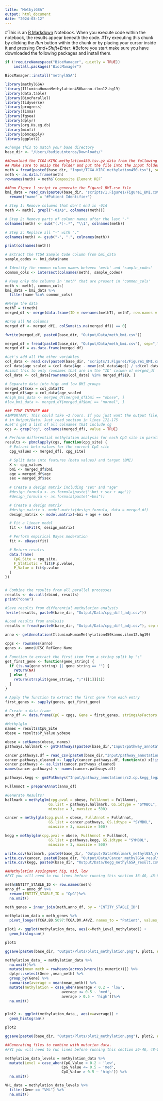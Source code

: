 ```yaml
---
title: "MethylGSA"
output: html_document
date: "2024-03-12"
---
```


#This is an [R Markdown](http://rmarkdown.rstudio.com) Notebook. When you execute code within the notebook, the results appear beneath the code. 
#Try executing this chunk by clicking the *Run* button within the chunk or by placing your cursor inside it and pressing *Cmd+Shift+Enter*. 
#Before you start make sure you have downloaded the following packages and install them.

```r
if (!requireNamespace("BiocManager", quietly = TRUE))
    install.packages("BiocManager")

BiocManager::install("methylGSA")
```

```r
library(methylGSA)
library(IlluminaHumanMethylation450kanno.ilmn12.hg19)
library(data.table)
library(BiocParallel)
library(tidyverse)
library(progress)
library(limma)
library(fgsea)
library(dplyr)
library(org.Hs.eg.db)
library(minfi)
library(pbmcapply)
library(ggplot2)
```

```r
#Change this to match your base directory 
base_dir <- "/Users/badiquinteros/Downloads/"
```

```r
##Download the TCGA-KIRC.methylation450.tsv.gz data from the following link: https://xenabrowser.net/datapages/?dataset=TCGA-KIRC.methylation450.tsv&host=https%3A%2F%2Fgdc.xenahubs.net&removeHub=https%3A%2F%2Fxena.treehouse.gi.ucsc.edu%3A443
## Make sure to unzip the folder and put the file into the Input folder in the Capstone2024ccRCC-main folder
meth = fread(paste0(base_dir, "Input/TCGA-KIRC.methylation450.tsv"), sep= "\t")
meth <- as.data.frame(meth)
rownames(meth) = meth$`Composite Element REF`
```


```r
##Run Figure 1 script to generate the Figure1_BMI.csv file
bmi_data = read_csv(paste0(base_dir, "scripts/1.Figure1/Figure1_BMI.csv")) %>%
  rename("name" = "#Patient Identifier")
```

```r
# Step 1: Remove columns that don't end in -01A
meth <- meth[, grepl("-01A$", colnames(meth))]

# Step 2: Remove parts of column names after the last "-"
colnames(meth) <- sub("(.*)-.*", "\\1", colnames(meth))

# Step 3: Replace all "-" with "."
colnames(meth) <- gsub("-", ".", colnames(meth))
```

```r
print(colnames(meth))
```

```r

# Extract the TCGA Sample Code column from bmi_data
sample_codes <- bmi_data$name

# Identify the common column names between 'meth' and 'sample_codes'
common_cols <- intersect(colnames(meth), sample_codes)

# Keep only the columns in 'meth' that are present in 'common_cols'
meth <- meth[, common_cols]
bmi_data = bmi_data %>%
  filter(name %in% common_cols)

```

```r
#Merge the data
methT = t(meth)
merged_df <- merge(data.frame(ID = rownames(methT), methT, row.names = NULL), bmi_data, by.x = "ID", by.y = "name", all.x = TRUE)
```

```r
#Drop all NA columns
merged_df <- merged_df[, colSums(is.na(merged_df)) == 0]
```


```r
fwrite(merged_df, paste0(base_dir, "Output/Data/meth_bmi.csv"))
```

```r
merged_df = fread(paste0(base_dir, "Output/Data/meth_bmi.csv"), sep=",")
merged_df = as.data.frame(merged_df)
```

```r
#Let's add all the other variables
col_data <- read.csv(paste0(base_dir, "scripts/1.Figure1/Figure1_BMI.csv"), row.names = 1)
col_data$age_scaled = (col_data$Age - mean(col_data$Age)) / sd(col_data$Age)
#Limit this to only rownames that are in the "ID" column of merged_df
col_data <- col_data[rownames(col_data) %in% merged_df$ID, ]
```


```r
# Separate data into high and low BMI groups
merged_df$sex = col_data$TC
merged_df$age = col_data$age_scaled
#high_bmi_data <- merged_df[merged_df$bmi == "obese", ]
#low_bmi_data <- merged_df[merged_df$bmi == "normal", ]
```

```r
### TIME INTENSE ###
#IMPORTANT: This could take ~2 hours. If you just want the output file, it is on box. Download and put it 
# in Output/Data. Just read section in lines 172-175
#Let's get a list of all colnames that include cg
cgs <- grep("cg", colnames(merged_df), value = TRUE)

# Perform differential methylation analysis for each CpG site in parallel (~30 minutes)
results <- pbmclapply(cgs, function(cpg_site) {
  # Extract beta values for the current CpG site
  cpg_values <- merged_df[, cpg_site]

  # Split data into features (beta values) and target (BMI)
  X <- cpg_values
  bmi <- merged_df$bmi
  age = merged_df$age
  sex = merged_df$sex
  
  # Create a design matrix including "sex" and "age"
  #design_formula <- as.formula(paste("~bmi + sex + age"))
  #design_formula <- as.formula(paste("~bmi"))

  # Create a design matrix
  #design_matrix <- model.matrix(design_formula, data = merged_df)
  design_matrix <- model.matrix(~bmi + age + sex)

  # Fit a linear model
  fit <- lmFit(X, design_matrix)

  # Perform empirical Bayes moderation
  fit <- eBayes(fit)

  # Return results
  data.frame(
    CpG_Site = cpg_site,
    F_Statistic = fit$F.p.value,
    P_Value = fit$p.value
  )
})


# Combine the results from all parallel processes
results <- do.call(rbind, results)
print("done")
```

```r
#Save results from differential methylation analysis
fwrite(results, paste0(base_dir, "Output/Data/cpg_diff_adj.csv"))
```

```r
#Load results from analysis
results = fread(paste0(base_dir, "Output/Data/cpg_diff_adj.csv"), sep = ",")
```

```r
anno <- getAnnotation(IlluminaHumanMethylation450kanno.ilmn12.hg19)

cpgs <- rownames(anno)
genes <- anno$UCSC_RefGene_Name

# Function to extract the first item from a string split by ";"
get_first_gene <- function(gene_string) {
  if (is.na(gene_string) || gene_string == "") {
    return(NA)
  } else {
    return(strsplit(gene_string, ";")[[1]][1])
  }
}

# Apply the function to extract the first gene from each entry
first_genes <- sapply(genes, get_first_gene)

# Create a data frame
anno_df <- data.frame(CpG = cpgs, Gene = first_genes, stringsAsFactors = FALSE)
```

```r
#Methylglm 
names = results$CpG_Site
obese = results$P_Value.yobese

obese = setNames(obese, names)
pathways.hallmark <- gmtPathways(paste0(base_dir,"Input/pathway_annotations/h.all.v2023.2.Hs.symbols.gmt"))

cancer.pathways.df = read_csv(paste0(base_dir,"Input/pathway_annotations/cancer.csv"))
cancer.pathways_cleaned <- lapply(cancer.pathways.df, function(x) x[!is.na(x)])
cancer.pathways <- as.list(cancer.pathways_cleaned)
names(cancer.pathways) <- names(cancer.pathways.df)

pathways.kegg <- gmtPathways("Input/pathway_annotations/c2.cp.kegg_legacy.v2023.2.Hs.symbols.gmt")

FullAnnot = prepareAnnot(anno_df)

#Generate Results!
hallmark = methylglm(cpg.pval = obese, FullAnnot = FullAnnot, 
                    GS.list = pathways.hallmark, GS.idtype = "SYMBOL", 
                    minsize = 3, maxsize = 500)

cancer = methylglm(cpg.pval = obese, FullAnnot = FullAnnot, 
                    GS.list = cancer.pathways, GS.idtype = "SYMBOL", 
                    minsize = 3, maxsize = 500)

kegg = methylglm(cpg.pval = obese, FullAnnot = FullAnnot, 
                    GS.list = pathways.kegg, GS.idtype = "SYMBOL", 
                    minsize = 3, maxsize = 500)


```
```r
write.csv(hallmark, paste0(base_dir, "Output/Data/Hallmark_methylGSA_result.csv"))
write.csv(cancer, paste0(base_dir, "Output/Data/Cancer_methylGSA_result.csv"))
write.csv(kegg, paste0(base_dir, "Output/Data/Kegg_methylGSA_result.csv"))
```




```r
##Methylation Assingment hig, mid, low
#FYI you will need to run lines before running this section 36-40, 48-58, 175-195 

meth$ENTITY_STABLE_ID <- row.names(meth) 
anno_df = anno_df %>%
  rename(ENTITY_STABLE_ID = "CpG")%>%
  na.omit()

meth_genes = inner_join(meth,anno_df, by = "ENTITY_STABLE_ID")

methylation_data = meth_genes %>%
  pivot_longer(TCGA.B0.5697:TCGA.DV.A4VZ, names_to = "Patient", values_to = "CpG_Value")

plot1 <- ggplot(methylation_data, aes(x=Meth_Level_methylated)) + 
  geom_histogram()

plot1

ggsave(paste0(base_dir, "Output/Plots/plot1_methylation.png"), plot1, width = 10, height = 6)

methylation_data_ = methylation_data %>%
  na.omit()%>%
  mutate(mean_meth = rowMeans(across(where(is.numeric)))) %>%
  dplyr::select(Gene ,mean_meth) %>%
  group_by(Gene) %>%
  summarise(average = mean(mean_meth)) %>%
  mutate(methylation = case_when(average < 0.2 ~ 'low',
                          average <= 0.5 ~ 'med',
                          average > 0.5 ~ 'high'))%>%
  na.omit()


plot2 <- ggplot(methylation_data_, aes(x=average)) + 
  geom_histogram()

plot2

ggsave(paste0(base_dir, "Output/Plots/plot2_methylation.png"), plot2, width = 10, height = 6)

```

```r
##Generating files to combine with mutation data. 
#FYI you will need to run lines before running this section 36-40, 48-58, 175-195 

methylation_data_levels = methylation_data %>%
  mutate(Level = case_when(CpG_Value < 0.2 ~ 'low',
                          CpG_Value <= 0.5 ~ 'med',
                          CpG_Value > 0.5 ~ 'high')) %>%
  na.omit()

VHL_data = methylation_data_levels %>%
  filter(Gene == "VHL") %>%
  na.omit()
```

